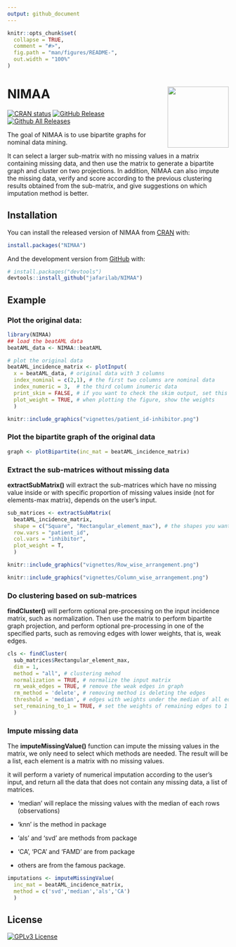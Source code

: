 ```yaml
---
output: github_document
---
```


<!-- README.md is generated from README.Rmd. Please edit that file -->

```r
knitr::opts_chunk$set(
  collapse = TRUE,
  comment = "#>",
  fig.path = "man/figures/README-",
  out.width = "100%"
)
```

# NIMAA <a href='https://github.com/jafarilab/NIMAA'><img src='man/figures/logo.png' align="right" height="139" /></a>

<!-- badges: start -->
[![CRAN status](https://www.r-pkg.org/badges/version/NIMAA)](https://cran.r-project.org/package=NIMAA)
[![GitHub Release](https://img.shields.io/github/release/jafarilab/NIMAA?style=flat)](https://github.com/jafarilab/NIMAA/releases)
[![Github All Releases](https://img.shields.io/github/downloads/jafarilab/NIMAA/total.svg?style=flat)](https://github.com/jafarilab/NIMAA)
<!-- badges: end -->

The goal of NIMAA is to use bipartite graphs for nominal data mining. 

It can select a larger sub-matrix with no missing values in a matrix containing missing data, and then use the matrix to generate a bipartite graph and cluster on two projections. In addition, NIMAA can also impute the missing data, verify and score according to the previous clustering results obtained from the sub-matrix, and give suggestions on which imputation method is better.

## Installation

You can install the released version of NIMAA from [CRAN](https://CRAN.R-project.org) with:

``` r
install.packages("NIMAA")
```

And the development version from [GitHub](https://github.com/) with:

``` r
# install.packages("devtools")
devtools::install_github("jafarilab/NIMAA")
```
## Example

### Plot the original data:

```r
library(NIMAA)
## load the beatAML data
beatAML_data <- NIMAA::beatAML

# plot the original data
beatAML_incidence_matrix <- plotInput(
  x = beatAML_data, # original data with 3 columns
  index_nominal = c(2,1), # the first two columns are nominal data
  index_numeric = 3,  # the third column inumeric data
  print_skim = FALSE, # if you want to check the skim output, set this as TRUE(Default)
  plot_weight = TRUE, # when plotting the figure, show the weights
  )
```

```r
knitr::include_graphics("vignettes/patient_id-inhibitor.png")
```

### Plot the bipartite graph of the original data
```r
graph <- plotBipartite(inc_mat = beatAML_incidence_matrix)
```

### Extract the sub-matrices without missing data

**extractSubMatrix()** will extract the sub-matrices which have no
missing value inside or with specific proportion of missing values inside (not
for elements-max matrix), depends on the user's input.
```r
sub_matrices <- extractSubMatrix(
  beatAML_incidence_matrix,
  shape = c("Square", "Rectangular_element_max"), # the shapes you want to extract
  row.vars = "patient_id",
  col.vars = "inhibitor",
  plot_weight = T,
  )
```
```r
knitr::include_graphics("vignettes/Row_wise_arrangement.png")
```
```r
knitr::include_graphics("vignettes/Column_wise_arrangement.png")
```

### Do clustering based on sub-matrices

**findCluster()** will perform optional pre-processing on the input
incidence matrix, such as normalization. Then use the matrix to perform
bipartite graph projection, and perform optional pre-processing in one of the
specified parts, such as removing edges with lower weights, that is, weak edges.
```r
cls <- findCluster(
  sub_matrices$Rectangular_element_max,
  dim = 1,
  method = "all", # clustering mehod
  normalization = TRUE, # normalize the input matrix
  rm_weak_edges = TRUE, # remove the weak edges in graph
  rm_method = 'delete', # removing method is deleting the edges
  threshold = 'median', # edges with weights under the median of all edges' weight are weak edges
  set_remaining_to_1 = TRUE, # set the weights of remaining edges to 1
  )
```


### Impute missing data
The **imputeMissingValue()** function can impute the missing values in the matrix, we only need to select which methods are needed. The result will be a list, each element is a matrix with no missing values.

it will perform a variety of numerical imputation according to the user's input, and return all the data that does not contain any missing data, a list of matrices. 

* 'median' will replace the missing values with the median of each rows (observations)

* 'knn' is the method in package \code{bnstruct}

* 'als' and 'svd' are methods from package \code{softImpute}

* 'CA', 'PCA' and 'FAMD' are from package \code{missMDA}

* others are from the famous \code{mice} package.

```r
imputations <- imputeMissingValue(
  inc_mat = beatAML_incidence_matrix,
  method = c('svd','median','als','CA')
  )
```


## License
[![GPLv3 License](https://img.shields.io/badge/License-GPL%20v3-yellow.svg)](https://opensource.org/licenses/)
